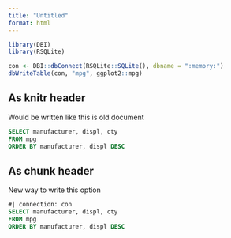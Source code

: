 ```yaml
---
title: "Untitled"
format: html
---
```


```r
library(DBI)
library(RSQLite)
```

```r
con <- DBI::dbConnect(RSQLite::SQLite(), dbname = ":memory:")
dbWriteTable(con, "mpg", ggplot2::mpg)
```

## As knitr header

Would be written like this is old document

```sql
SELECT manufacturer, displ, cty
FROM mpg
ORDER BY manufacturer, displ DESC
```

## As chunk header

New way to write this option

```sql
#| connection: con
SELECT manufacturer, displ, cty
FROM mpg
ORDER BY manufacturer, displ DESC
```